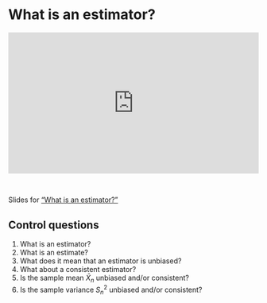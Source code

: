 # What is an estimator?

<div style="padding:56.25% 0 0 0;position:relative;"><iframe src="https://player.vimeo.com/video/1051869182?badge=0&amp;autopause=0&amp;player_id=0&amp;app_id=58479" frameborder="0" allow="autoplay; fullscreen; picture-in-picture; clipboard-write; encrypted-media" style="position:absolute;top:0;left:0;width:100%;height:100%;" title="What is an estimator?"></iframe></div><script src="https://player.vimeo.com/api/player.js"></script>

<br>


Slides for ["What is an estimator?"](video-pdf/3/what_is_an_estimator.pdf)


## Control questions
1. What is an estimator?
2. What is an estimate?
3. What does it mean that an estimator is unbiased?
4. What about a consistent estimator?
5. Is the sample mean $\bar{X}_n$ unbiased and/or consistent?
6. Is the sample variance $S_n^2$ unbiased and/or consistent?

